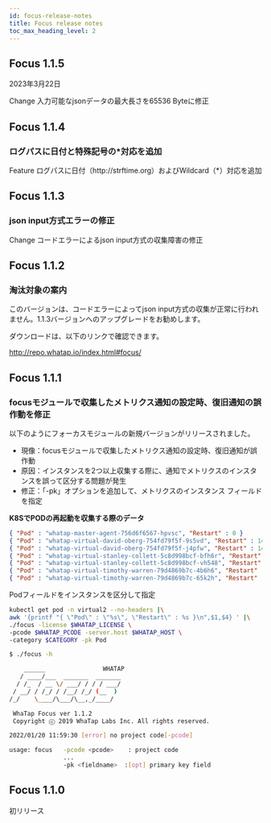 ```yaml
---
id: focus-release-notes
title: Focus release notes
toc_max_heading_level: 2
---
```



## Focus 1.1.5

2023年3月22日

<p><Status>Change</Status> 入力可能なjsonデータの最大長さを65536 Byteに修正</p>

## Focus 1.1.4

### ログパスに日付と特殊記号の\*対応を追加

<p><Status>Feature</Status> ログパスに日付（http://strftime.org）およびWildcard（*）対応を追加</p>

## Focus 1.1.3

### json input方式エラーの修正

<p><Status>Change</Status> コードエラーによるjson input方式の収集障害の修正</p>

## Focus 1.1.2

### 淘汰対象の案内

このバージョンは、コードエラーによってjson input方式の収集が正常に行われません。1.1.3バージョンへのアップグレードをお勧めします。

ダウンロードは、以下のリンクで確認できます。

http://repo.whatap.io/index.html#focus/

## Focus 1.1.1

### focusモジュールで収集したメトリクス通知の設定時、復旧通知の誤作動を修正

以下のようにフォーカスモジュールの新規バージョンがリリースされました。

-   現像：focusモジュールで収集したメトリクス通知の設定時、復旧通知が誤作動
-   原因：インスタンスを2つ以上収集する際に、通知でメトリクスのインスタンスを誤って区分する問題が発生
-   修正：「-pk」オプションを追加して、メトリクスのインスタンス フィールドを指定

**K8SでPODの再起動を収集する際のデータ**

```json
{ "Pod" : "whatap-master-agent-756d6f6567-hpvsc", "Restart" : 0 }
{ "Pod" : "whatap-virtual-david-oberg-754fd79f5f-9s5vd", "Restart" : 147 }
{ "Pod" : "whatap-virtual-david-oberg-754fd79f5f-j4pfw", "Restart" : 141 }
{ "Pod" : "whatap-virtual-stanley-collett-5c8d998bcf-bfh6r", "Restart" : 142 }
{ "Pod" : "whatap-virtual-stanley-collett-5c8d998bcf-vh548", "Restart" : 144 }
{ "Pod" : "whatap-virtual-timothy-warren-79d4869b7c-4b6h6", "Restart" : 145 }
{ "Pod" : "whatap-virtual-timothy-warren-79d4869b7c-65k2h", "Restart" : 145 }
```

Podフィールドをインスタンスを区分して指定

```bash
kubectl get pod -n virtual2 --no-headers |\
awk '{printf "{ \"Pod\" : \"%s\", \"Restart\" : %s }\n",$1,$4} ' |\
./focus -license $WHATAP_LICENSE \
-pcode $WHATAP_PCODE -server.host $WHATAP_HOST \
-category $CATEGORY -pk Pod

$ ./focus -h

    ______                WHATAP
   / ____/___  _______  _______
  / /_  / __ \/ ___/ / / / ___/
 / __/ / /_/ / /__/ /_/ (__  )
/_/    \____/\___/\__,_/____/

 WhaTap Focus ver 1.1.2
 Copyright ⓒ 2019 WhaTap Labs Inc. All rights reserved.

2022/01/20 11:59:30 [error] no project code[-pcode]

usage: focus   -pcode <pcode>    : project code
               ...
               -pk <fieldname>  :[opt] primary key field
```

## Focus 1.1.0

初リリース
